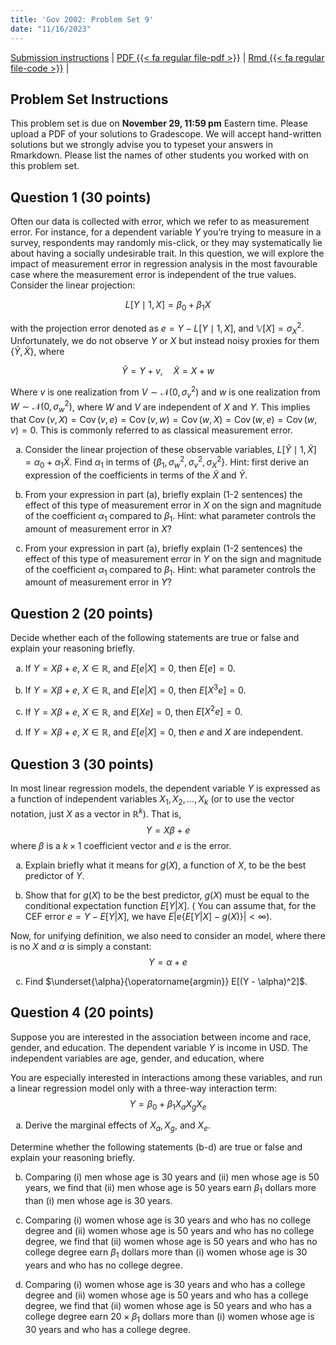 ```yaml
---
title: 'Gov 2002: Problem Set 9'
date: "11/16/2023"
---
```


[Submission instructions](problem-sets.qmd) | [PDF {{< fa regular file-pdf >}}](/files/assignments/pset_9.pdf) | [Rmd {{< fa regular file-code >}}](/files/assignments/pset_9.Rmd) | 


## Problem Set Instructions 

This problem set is due on **November 29, 11:59 pm** Eastern time. Please upload a PDF of your solutions to Gradescope. We will accept hand-written solutions but we strongly advise you to typeset your answers in Rmarkdown. Please list the names of other students you worked with on this problem set. 

## Question 1 (30 points)

Often our data is collected with error, which we refer to as measurement error. For instance, for a dependent variable $Y$ you’re trying to measure in a survey, respondents may randomly mis-click, or they may systematically lie about having a socially undesirable trait. In this question, we will explore the impact of measurement error in regression analysis in the most favourable case where the measurement error is independent of the true values. Consider the linear projection:

$$
L[Y \mid 1, X] = \beta_0 + \beta_1X
$$

with the projection error denoted as $e = Y - L[Y \mid 1, X]$, and $\mathbb{V}[X] = \sigma_X^2$. Unfortunately, we do not observe $Y$ or $X$ but instead noisy proxies for them $\{\tilde{Y}, \tilde{X}\}$, where

$$
\tilde{Y} = Y + v, \quad \tilde{X} = X + w
$$

Where $v$ is one realization from $V \sim \mathcal{N}\left(0, \sigma_{v}^{2}\right)$ and $w$ is one realization from $W \sim \mathcal{N}\left(0, \sigma_{w}^{2}\right)$, where $W$ and $V$ are independent of $X$ and $Y$. This implies that $\operatorname{Cov}(v,X)=\operatorname{Cov}(v, e)=\operatorname{Cov}(v, w)=\operatorname{Cov}(w, X)=\operatorname{Cov}(w, e)=\operatorname{Cov}(w, v)=0$. This is commonly referred to as classical measurement error.

(a) Consider the linear projection of these observable variables, $L[\tilde{Y} \mid 1, \tilde{X}]=\alpha_{0}+\alpha_{1} \tilde{X}$. Find $\alpha_{1}$ in terms of $\left\{\beta_{1}, \sigma_{w}^{2}, \sigma_{v}^{2}, \sigma_{X}^{2}\right\}$. Hint: first derive an expression of the coefficients in terms of the $\tilde{X}$ and $\tilde{Y}$.

(b) From your expression in part (a), briefly explain (1-2 sentences) the effect of this type of measurement error in $X$ on the sign and magnitude of the coefficient $\alpha_{1}$ compared to $\beta_{1}$. Hint: what parameter controls the amount of measurement error in $X$?

(c) From your expression in part (a), briefly explain (1-2 sentences) the effect of this type of measurement error in $Y$ on the sign and magnitude of the
coefficient $\alpha_1$ compared to $\beta_1$. Hint: what parameter controls the amount of measurement error in $Y$?









## Question 2 (20 points)

Decide whether each of the following statements are true or false and explain your reasoning briefly.

(a) If $Y = X\beta + e$, $X \in \mathbb{R}$, and $E[e|X] = 0$, then $E[e] = 0$.

(b) If $Y = X\beta + e$, $X \in \mathbb{R}$, and $E[e|X] = 0$, then $E[X^3 e] = 0$.

(c) If $Y = X\beta + e$, $X \in \mathbb{R}$, and $E[Xe] = 0$, then $E[X^2 e] = 0$. 

(d) If $Y = X\beta + e$, $X \in \mathbb{R}$, and $E[e|X] = 0$, then $e$ and $X$ are independent. 











## Question 3 (30 points)

In most linear regression models, the dependent variable $Y$ is expressed as a function of independent variables $X_1, X_2, ..., X_k$ (or to use the vector notation, just $X$ as a vector in $\mathbb{R}^k$). That is,
$$
Y = X\beta + e
$$
where $\beta$ is a $k \times 1$ coefficient vector and $e$ is the error. 

(a) Explain briefly what it means for $g(X)$, a function of $X$, to be the best predictor of $Y$.

(b) Show that for $g(X)$ to be the best predictor, $g(X)$ must be equal to the conditional expectation function $E[Y|X]$. (\textbf{Hint:} You can assume that, for the CEF error $e = Y - E[Y|X]$, we have $E\big|e\{E[Y|X] - g(X)\}\big| < \infty$).

Now, for unifying definition, we also need to consider an \textit{intercept-only} model, where there is no $X$ and $\alpha$ is simply a constant:
$$
Y = \alpha + e
$$

(c) Find $\underset{\alpha}{\operatorname{argmin}} E[(Y - \alpha)^2]$.









## Question 4 (20 points)

Suppose you are interested in the association between income and race, gender, and education. The dependent variable $Y$ is income in USD. The independent variables are age, gender, and education, where
\begin{itemize}
\item $X_a = \text{age}$ (in years),
\item $X_g = 1\{\text{gender = female}\}$, and
\item $X_e = 1\{\text{college degree or higher}\}$.
\end{itemize}
You are especially interested in interactions among these variables, and run a linear regression model only with a three-way interaction term:
$$
Y = \beta_0 + \beta_1 X_aX_gX_e
$$

(a) Derive the marginal effects of $X_a, X_g$, and $X_e$.

Determine whether the following statements (b-d) are true or false and explain your reasoning briefly.

(b) Comparing (i) men whose age is 30 years and (ii) men whose age is 50 years, we find that (ii) men whose age is 50 years earn $\beta_1$ dollars more than (i) men whose age is 30 years.

(c) Comparing (i) women whose age is 30 years and who has no college degree and (ii) women whose age is 50 years and who has no college degree, we find that (ii) women whose age is 50 years and who has no college degree earn $\beta_1$ dollars more than (i) women whose age is 30 years and who has no college degree.

(d) Comparing (i) women whose age is 30 years and who has a college degree and (ii) women whose age is 50 years and who has a college degree, we find that (ii) women whose age is 50 years and who has a college degree earn $20 \times \beta_1$ dollars more than (i) women whose age is 30 years and who has a college degree.







